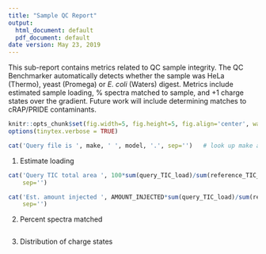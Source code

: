 ```yaml
---
title: "Sample QC Report"
output:
  html_document: default
  pdf_document: default
date version: May 23, 2019
---
```


This sub-report contains metrics related to QC sample integrity. The QC Benchmarker automatically detects whether the sample was HeLa (Thermo), yeast (Promega) or *E. coli* (Waters) digest. Metrics include estimated sample loading, % spectra matched to sample, and +1 charge states over the gradient. Future work will include determining matches to cRAP/PRIDE contaminants.


```r
knitr::opts_chunk$set(fig.width=5, fig.height=5, fig.align='center', warning=FALSE, message=FALSE, error=TRUE)
options(tinytex.verbose = TRUE)
```


```r
cat('Query file is ', make, ' ', model, '.', sep='')   # look up make and model of file for QC    
```


1. Estimate loading

```r
cat('Query TIC total area ', 100*sum(query_TIC_load)/sum(reference_TIC_load), '% of reference.',
    sep='')

cat('Est. amount injected ', AMOUNT_INJECTED*sum(query_TIC_load)/sum(reference_TIC_load), ' ng.',
    sep='')

```


2. Percent spectra matched

```r

```


3. Distribution of charge states

```r

```